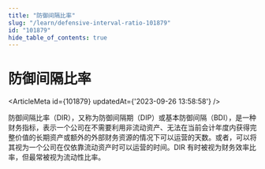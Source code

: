 ```yaml
---
title: "防御间隔比率"
slug: "/learn/defensive-interval-ratio-101879"
id: "101879"
hide_table_of_contents: true
---
```



# 防御间隔比率

<ArticleMeta id={101879} updatedAt={'2023-09-26 13:58:58'} />
<div className='border-solid border-b border-t-0 my-4 border-[var(--ifm-color-gray-300)]' />

防御间隔比率（DIR），又称为防御间隔期（DIP）或基本防御间隔（BDI），是一种财务指标，表示一个公司在不需要利用非流动资产、无法在当前会计年度内获得完整价值的长期资产或额外的外部财务资源的情况下可以运营的天数。或者，可以将其视为一个公司在仅依靠流动资产时可以运营的时间。DIR 有时被视为财务效率比率，但最常被视为流动性比率。

